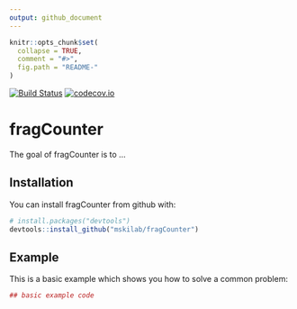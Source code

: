 ```yaml
---
output: github_document
---
```


<!-- README.md is generated from README.Rmd. Please edit that file -->

```r
knitr::opts_chunk$set(
  collapse = TRUE,
  comment = "#>",
  fig.path = "README-"
)
```

[![Build Status](https://travis-ci.org/mskilab/fragCounter.svg?branch=master)](https://travis-ci.org/mskilab/fragCounter)
[![codecov.io](https://img.shields.io/codecov/c/github/mskilab/fragCounter.svg)](https://codecov.io/github/mskilab/fragCounter?branch=master)

# fragCounter

The goal of fragCounter is to ...

## Installation

You can install fragCounter from github with:

```r
# install.packages("devtools")
devtools::install_github("mskilab/fragCounter")
```

## Example

This is a basic example which shows you how to solve a common problem:

```r
## basic example code
```
